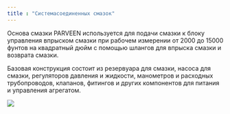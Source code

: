 ```yaml
---
title : "Системасоединенных смазок"
---
```

Основа смазки PARVEEN используется для подачи смазки к блоку управления впрыском смазки при рабочем измерении от 2000 до 15000 фунтов на квадратный дюйм с помощью шлангов для впрыска смазки и возврата смазки.

Базовая конструкция состоит из резервуара для смазки, насоса для смазки, регуляторов давления и жидкости, манометров и расходных трубопроводов, клапанов, фитингов и других компонентов для питания и управления агрегатом.

<img src="./grease-injection-supply-system.png" />